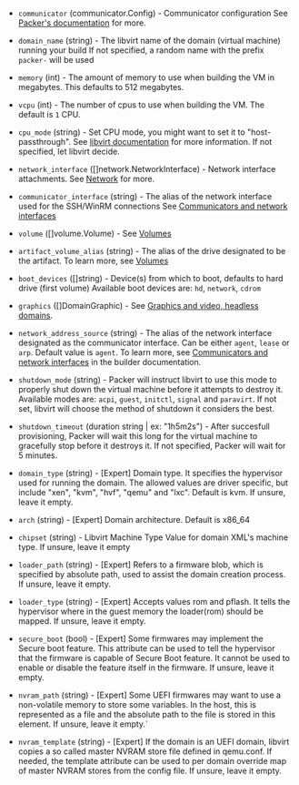 <!-- Code generated from the comments of the Config struct in builder/libvirt/config.go; DO NOT EDIT MANUALLY -->

- `communicator` (communicator.Config) - Communicator configuration
  See [Packer's documentation](https://www.packer.io/docs/communicators) for more.

- `domain_name` (string) - The libvirt name of the domain (virtual machine) running your build
  If not specified, a random name with the prefix `packer-` will be used

- `memory` (int) - The amount of memory to use when building the VM
  in megabytes. This defaults to 512 megabytes.

- `vcpu` (int) - The number of cpus to use when building the VM.
  The default is `1` CPU.

- `cpu_mode` (string) - Set CPU mode, you might want to set it to "host-passthrough".
  See [libvirt documentation](https://libvirt.org/formatdomain.html#cpu-model-and-topology) for more information.
  If not specified, let libvirt decide.

- `network_interface` ([]network.NetworkInterface) - Network interface attachments. See [Network](#network) for more.

- `communicator_interface` (string) - The alias of the network interface used for the SSH/WinRM connections
  See [Communicators and network interfaces](#communicators-and-network-interfaces)

- `volume` ([]volume.Volume) - See [Volumes](#volumes)

- `artifact_volume_alias` (string) - The alias of the drive designated to be the artifact. To learn more,
  see [Volumes](#volumes)

- `boot_devices` ([]string) - Device(s) from which to boot, defaults to hard drive (first volume)
  Available boot devices are: `hd`, `network`, `cdrom`

- `graphics` ([]DomainGraphic) - See [Graphics and video, headless domains](#graphics-and-video-headless-domains).

- `network_address_source` (string) - The alias of the network interface designated as the communicator interface.
  Can be either `agent`, `lease` or `arp`. Default value is `agent`.
  To learn more, see [Communicators and network interfaces](#communicators-and-network-interfaces)
  in the builder documentation.

- `shutdown_mode` (string) - Packer will instruct libvirt to use this mode to properly shut down the virtual machine
  before it attempts to destroy it. Available modes are: `acpi`, `guest`, `initctl`, `signal` and `paravirt`.
  If not set, libvirt will choose the method of shutdown it considers the best.

- `shutdown_timeout` (duration string | ex: "1h5m2s") - After succesfull provisioning, Packer will wait this long for the virtual machine to gracefully
  stop before it destroys it. If not specified, Packer will wait for 5 minutes.

- `domain_type` (string) - [Expert] Domain type. It specifies the hypervisor used for running the domain.
  The allowed values are driver specific, but include "xen", "kvm", "hvf", "qemu" and "lxc".
  Default is kvm.
  If unsure, leave it empty.

- `arch` (string) - [Expert] Domain architecture. Default is x86_64

- `chipset` (string) - Libvirt Machine Type
  Value for domain XML's machine type. If unsure, leave it empty

- `loader_path` (string) - [Expert] Refers to a firmware blob, which is specified by absolute path, used to assist the domain creation process.
  If unsure, leave it empty.

- `loader_type` (string) - [Expert] Accepts values rom and pflash. It tells the hypervisor where in the guest memory the loader(rom) should be mapped.
  If unsure, leave it empty.

- `secure_boot` (bool) - [Expert] Some firmwares may implement the Secure boot feature.
  This attribute can be used to tell the hypervisor that the firmware is capable of Secure Boot feature.
  It cannot be used to enable or disable the feature itself in the firmware.
  If unsure, leave it empty.

- `nvram_path` (string) - [Expert] Some UEFI firmwares may want to use a non-volatile memory to store some variables.
  In the host, this is represented as a file and the absolute path to the file is stored in this element.
  If unsure, leave it empty.`

- `nvram_template` (string) - [Expert] If the domain is an UEFI domain, libvirt copies a so called master NVRAM store file defined in qemu.conf.
  If needed, the template attribute can be used to per domain override map of master NVRAM stores from the config file.
  If unsure, leave it empty.

<!-- End of code generated from the comments of the Config struct in builder/libvirt/config.go; -->
